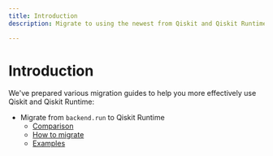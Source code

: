 ```yaml
---
title: Introduction
description: Migrate to using the newest from Qiskit and Qiskit Runtime

---
```


# Introduction

We've prepared various migration guides to help you more effectively use Qiskit and Qiskit Runtime:

* Migrate from `backend.run` to Qiskit Runtime
   * [Comparison](./backend-run-comparison)
   * [How to migrate](./backend-run)
   * [Examples](./backend-run-examples)
